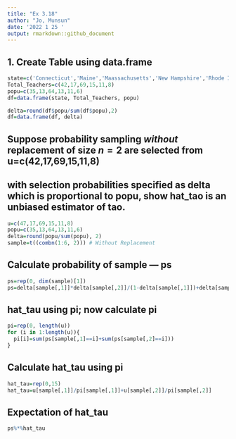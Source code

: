 ---
title: "Ex 3.18"
author: "Jo, Munsun"
date: '2022 1 25 '
output: rmarkdown::github_document
---


## 1. Create Table using data.frame
```{r}
state=c('Connecticut','Maine','Maassachusetts','New Hampshire','Rhode Island','Vermont')
Total_Teachers=c(42,17,69,15,11,8)
popu=c(35,13,64,13,11,6)
df=data.frame(state, Total_Teachers, popu)
```

```{r}
delta=round(df$popu/sum(df$popu),2)
df=data.frame(df, delta)
```

## Suppose probability sampling *without* replacement of size $n=2$ are selected from u=c(42,17,69,15,11,8)
## with selection probabilities specified as delta which is proportional to popu, show hat_tao is an unbiased estimator of tao. 
```{r}
u=c(47,17,69,15,11,8)
popu=c(35,13,64,13,11,6)
delta=round(popu/sum(popu), 2)
sample=t((combn(1:6, 2))) # Without Replacement
```

## Calculate probability of sample --- ps
```{r}
ps=rep(0, dim(sample)[1])
ps=delta[sample[,1]]*delta[sample[,2]]/(1-delta[sample[,1]])+delta[sample[,2]]*delta[sample[,1]]/(1-delta[sample[,2]])
```

## hat_tau using pi; now calculate pi
```{r}
pi=rep(0, length(u))
for (i in 1:length(u)){
  pi[i]=sum(ps[sample[,1]==i]+sum(ps[sample[,2]==i]))
}
```

## Calculate hat_tau using pi
```{r}
hat_tau=rep(0,15)
hat_tau=u[sample[,1]]/pi[sample[,1]]+u[sample[,2]]/pi[sample[,2]]
```

## Expectation of hat_tau
```{r}
ps%*%hat_tau
```
